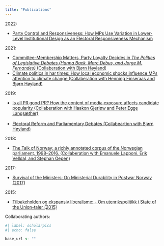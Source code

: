 ```yaml
---
title: "Publications"
---
```


2022:

- [Party Control and Responsiveness: How MPs Use Variation in Lower-Level Institutional Design as an Electoral Responsiveness Mechanism](http://ceur-ws.org/Vol-3133/paper07.pdf)

2021:

- [Committee-Membership Matters, Party Loyalty Decides in <em>The Politics of Legislative Debates (Hanna Back, Marc Debus, and Jorge M. Fernandes)</em> (Collaberation with Bjørn Høyland)](https://oxford.universitypressscholarship.com/view/10.1093/oso/9780198849063.001.0001/oso-9780198849063-chapter-31)
- [Climate politics in har times: How local economic shocks influence MPs attention to climate change (Collaberation with Henning Finseraas and Bjørn Høyland)](https://ejpr.onlinelibrary.wiley.com/doi/full/10.1111/1475-6765.12415)

2019:

- [Is all PR good PR? How the content of media exposure affects candidate popularity (Collaberation with Haakon Gjerløw and Peter Egge Langsæther)](https://www.sciencedirect.com/science/article/pii/S0261379418303548)<br><br>
- [Electoral Reform and Parliamentary Debates (Collabeartion  with Bjørn Høyland)](https://onlinelibrary.wiley.com/doi/full/10.1111/lsq.12237)

2018:

- [The Talk of Norway: a richly annotated corpus of the Norwegian parliament, 1998–2016. (Collaberation with Emanuele Lapponi, Erik Velldal, and Stephan Oepen)](https://link.springer.com/article/10.1007/s10579-018-9411-5)

2017:

- [Survival of the Ministers: On Ministerial Durability in Postwar Norway (2017)](http://onlinelibrary.wiley.com/doi/10.1111/1467-9477.12086/abstract)

2015:

- [Tilbakeholden og ekspansiv liberalisme: - Om utenrikspolitikk i State of the Union-taler (2015)](https://www.idunn.no/ip/2015/01/tilbakeholden_og_ekspansiv_liberalisme_-_om_utenrikspoliti)


Collaborating authors:

```r
#| label: scholarpics
#| echo: false

base_url <- ""

```


<!-- ![](https://scholar.googleusercontent.com/citations?view_op=medium_photo&user=fOIO08sAAAAJ&citpid=1){width=10%} -->
<!-- ![](https://scholar.googleusercontent.com/citations?view_op=medium_photo&user=LKrqoSgAAAAJ&citpid=1){width=10%} -->
<!-- ![](https://scholar.googleusercontent.com/citations?view_op=medium_photo&user=EnmGAG8AAAAJ&citpid=1){width=10%} -->
<!-- ![](https://scholar.googleusercontent.com/citations?view_op=medium_photo&user=DSU-yuMAAAAJ&citpid=1){width=10%} -->
<!-- ![](https://scholar.googleusercontent.com/citations?view_op=medium_photo&user=v2IK8CkAAAAJ&citpid=1){width=10%} -->
<!-- ![](https://scholar.googleusercontent.com/citations?view_op=medium_photo&user=lbQyqGoAAAAJ&citpid=1){width=10%} -->
<!-- ![](https://scholar.googleusercontent.com/citations?view_op=medium_photo&user=0lUHSdEAAAAJ&citpid=1){width=10%} -->
